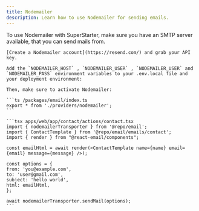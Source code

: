 ```yaml
---
title: Nodemailer
description: Learn how to use Nodemailer for sending emails.
---
```


To use Nodemailer with SuperStarter, make sure you have an SMTP server available, that you can send mails from.

<Steps>
  <Step title="Create a Nodemailer account">

    [Create a Nodemailer account](https://resend.com/) and grab your API key.

  </Step>
  <Step title="Add environment variables">

    Add the `NODEMAILER_HOST` , `NODEMAILER_USER` , `NODEMAILER_USER` and `NODEMAILER_PASS` environment variables to your .env.local file and your deployment environment:

    Then, make sure to activate Nodemailer:

    ```ts /packages/email/index.ts
    export * from './providers/nodemailer';
    ```

  </Step>
  <Step title="Sending Emails">

    ```tsx apps/web/app/contact/actions/contact.tsx
    import { nodemailerTransporter } from '@repo/email';
    import { ContactTemplate } from '@repo/email/emails/contact';
    import { render } from "@react-email/components";

    const emailHtml = await render(<ContactTemplate name={name} email={email} message={message} />);

    const options = {
    from: 'you@example.com',
    to: 'user@gmail.com',
    subject: 'hello world',
    html: emailHtml,
    };

    await nodemailerTransporter.sendMail(options);
    ```

  </Step>
</Steps>


